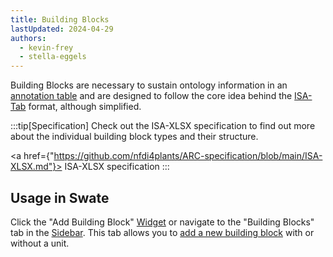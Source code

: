 ```yaml
---
title: Building Blocks
lastUpdated: 2024-04-29
authors: 
  - kevin-frey
  - stella-eggels
---
```



Building Blocks are necessary to sustain ontology information in an [annotation table](/nfdi4plants.knowledgebase/swate/annotation-table) and are designed to follow the core idea behind the [ISA-Tab](https://isa-specs.readthedocs.io/en/latest/isatab.html) format, although simplified.

:::tip[Specification]
Check out the ISA-XLSX specification to find out more about the individual building block types and their structure.

<a href={"https://github.com/nfdi4plants/ARC-specification/blob/main/ISA-XLSX.md"}> ISA-XLSX specification <Icon name="external" class="!inline"/></a>
:::


## Usage in Swate

Click the "Add Building Block" <a href={SwateOverview.src} target="_blank">Widget</a> or navigate to the "Building Blocks" tab in the <a href={SwateOverview.src} target="_blank">Sidebar</a>. This tab allows you to [add a new building block](/nfdi4plants.knowledgebase/swate/add-building-blocks) with or without a unit.
